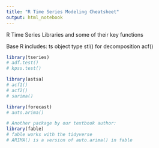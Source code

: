 ---
title: "R Time Series Modeling Cheatsheet"
output: html_notebook
---

R Time Series Libraries and some of their key functions

Base R includes:
ts object type
stl() for decomposition
acf()

```{r}
library(tseries)
# adf.test()
# kpss.test()
```

```{r}
library(astsa)
# acf1()
# acf2()
# sarima()
```

```{r}
library(forecast)
# auto.arima()

# Another package by our textbook author:
library(fable)
# fable works with the tidyverse
# ARIMA() is a version of auto.arima() in fable

```


